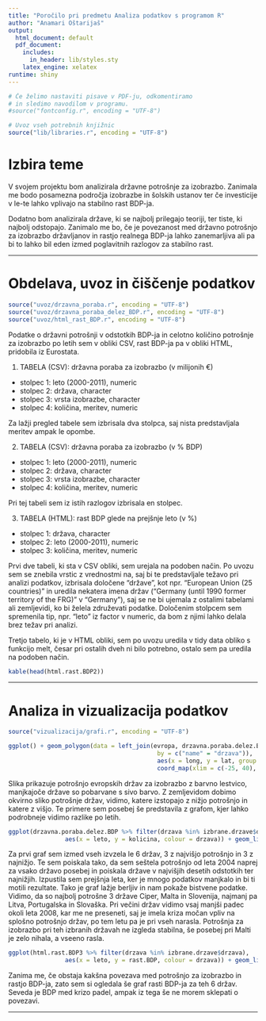 ```yaml
---
title: "Poročilo pri predmetu Analiza podatkov s programom R"
author: "Anamari Oštarijaš"
output:
  html_document: default
  pdf_document:
    includes:
      in_header: lib/styles.sty
    latex_engine: xelatex
runtime: shiny
---
```


```r
# Če želimo nastaviti pisave v PDF-ju, odkomentiramo
# in sledimo navodilom v programu.
#source("fontconfig.r", encoding = "UTF-8")

# Uvoz vseh potrebnih knjižnic
source("lib/libraries.r", encoding = "UTF-8")
```

# Izbira teme

V svojem projektu bom analizirala državne potrošnje za izobrazbo. Zanimala me bodo posamezna področja izobrazbe in šolskih ustanov ter če investicije v le-te lahko vplivajo na stabilno rast BDP-ja. 


Dodatno bom analizirala države, ki se najbolj prilegajo teoriji, ter tiste, ki najbolj odstopajo. Zanimalo me bo, če je povezanost med državno potrošnjo za izobrazbo državljanov in rastjo realnega BDP-ja lahko zanemarljiva ali pa bi to lahko bil eden izmed poglavitnih razlogov za stabilno rast.

***

# Obdelava, uvoz in čiščenje podatkov

```r
source("uvoz/drzavna_poraba.r", encoding = "UTF-8")
source("uvoz/drzavna_poraba_delez_BDP.r", encoding = "UTF-8")
source("uvoz/html_rast_BDP.r", encoding = "UTF-8")
```

Podatke o državni potrošnji v odstotkih BDP-ja in celotno količino potrošnje za izobrazbo po letih sem v obliki CSV, rast BDP-ja pa v obliki HTML, pridobila iz Eurostata.

1. TABELA (CSV): državna poraba za izobrazbo (v milijonih €)
* stolpec 1: leto (2000-2011), numeric
* stolpec 2: država, character
* stolpec 3: vrsta izobrazbe, character
* stolpec 4: količina, meritev, numeric

Za lažji pregled tabele sem izbrisala dva stolpca, saj nista predstavljala meritev ampak le opombe. 

2. TABELA (CSV): državna poraba za izobrazbo (v % BDP)
* stolpec 1: leto (2000-2011), numeric
* stolpec 2: država, character
* stolpec 3: vrsta izobrazbe, character
* stolpec 4: količina, meritev, numeric

Pri tej tabeli sem iz istih razlogov izbrisala en stolpec.

3. TABELA (HTML): rast BDP glede na prejšnje leto (v %)
* stolpec 1: država, character
* stolpec 2: leto (2000-2011), numeric
* stolpec 3: količina, meritev, numeric

Prvi dve tabeli, ki sta v CSV obliki, sem urejala na podoben način. Po uvozu sem se znebila vrstic z vrednostmi na, saj bi te predstavljale težavo pri analizi podatkov, izbrisala določene "države", kot npr. "European Union (25 countries)" in uredila nekatera imena držav ("Germany (until 1990 former territory of the FRG)" v "Germany"), saj se ne bi ujemala z ostalimi tabelami ali zemljevidi, ko bi želela združevati podatke. Določenim stolpcem sem spremenila tip, npr. "leto" iz factor v numeric, da bom z njimi lahko delala brez težav pri analizi.

Tretjo tabelo, ki je v HTML obliki, sem po uvozu uredila v tidy data obliko s funkcijo melt, česar pri ostalih dveh ni bilo potrebno, ostalo sem pa uredila na podoben način.


```r
kable(head(html.rast.BDP2))

```



***

# Analiza in vizualizacija podatkov

```r
source("vizualizacija/grafi.r", encoding = "UTF-8")
```



```r
ggplot() + geom_polygon(data = left_join(evropa, drzavna.poraba.delez.BDP,
                                          by = c("name" = "drzava")),
                                          aes(x = long, y = lat, group = group, fill = kolicina)) +
                                          coord_map(xlim = c(-25, 40), ylim = c(32, 72))
```
Slika \ref{fig:zemljevid} prikazuje potrošnjo evropskih držav za izobrazbo z barvno lestvico, manjkajoče države so pobarvane s sivo barvo. Z zemljevidom dobimo okvirno sliko potrošnje držav, vidimo, katere izstopajo z nižjo potrošnjo in katere z višjo. Te primere sem posebej še predstavila z grafom, kjer lahko podrobneje vidimo razlike po letih.
```r
ggplot(drzavna.poraba.delez.BDP %>% filter(drzava %in% izbrane.drzave$drzava),
                aes(x = leto, y = kolicina, colour = drzava)) + geom_line()

```
Za prvi graf \ref{fig:graf1} sem izmed vseh izvzela le 6 držav, 3 z najvišjo potrošnjo in 3 z najnižjo. Te sem poiskala tako, da sem seštela potrošnjo od leta 2004 naprej za vsako državo posebej in poiskala države v najvišjih desetih odstotkih ter najnižjih. Izpustila sem prejšnja leta, ker je mnogo podatkov manjkalo in bi ti motili rezultate. Tako je graf lažje berljiv in nam pokaže bistvene podatke.
Vidimo, da so najbolj potrošne 3 države Ciper, Malta in Slovenija, najmanj pa Litva, Portugalska in Slovaška. Pri večini držav vidimo vsaj manjši padec okoli leta 2008, kar me ne preseneti, saj je imela kriza močan vpliv na splošno potrošnjo držav, po tem letu pa je pri vseh narasla. Potrošnja za izobrazbo pri teh izbranih državah ne izgleda stabilna, še posebej pri Malti je zelo nihala, a vseeno rasla.
```r
ggplot(html.rast.BDP3 %>% filter(drzava %in% izbrane.drzave$drzava),
                aes(x = leto, y = rast.BDP, colour = drzava)) + geom_line()

```
Zanima me, če obstaja kakšna povezava med potrošnjo za izobrazbo in rastjo BDP-ja, zato sem si ogledala še graf rasti BDP-ja \ref{graf2} za teh 6 držav. Seveda je BDP med krizo padel, ampak iz tega še ne morem sklepati o povezavi. 


***




